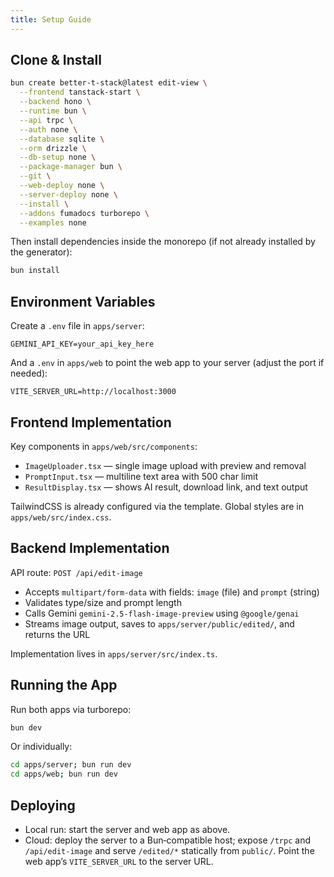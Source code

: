 ```yaml
---
title: Setup Guide
---
```


## Clone & Install

```bash
bun create better-t-stack@latest edit-view \
  --frontend tanstack-start \
  --backend hono \
  --runtime bun \
  --api trpc \
  --auth none \
  --database sqlite \
  --orm drizzle \
  --db-setup none \
  --package-manager bun \
  --git \
  --web-deploy none \
  --server-deploy none \
  --install \
  --addons fumadocs turborepo \
  --examples none
```

Then install dependencies inside the monorepo (if not already installed by the generator):

```bash
bun install
```

## Environment Variables

Create a `.env` file in `apps/server`:

```env
GEMINI_API_KEY=your_api_key_here
```

And a `.env` in `apps/web` to point the web app to your server (adjust the port if needed):

```env
VITE_SERVER_URL=http://localhost:3000
```

## Frontend Implementation

Key components in `apps/web/src/components`:

- `ImageUploader.tsx` — single image upload with preview and removal
- `PromptInput.tsx` — multiline text area with 500 char limit
- `ResultDisplay.tsx` — shows AI result, download link, and text output

TailwindCSS is already configured via the template. Global styles are in `apps/web/src/index.css`.

## Backend Implementation

API route: `POST /api/edit-image`

- Accepts `multipart/form-data` with fields: `image` (file) and `prompt` (string)
- Validates type/size and prompt length
- Calls Gemini `gemini-2.5-flash-image-preview` using `@google/genai`
- Streams image output, saves to `apps/server/public/edited/`, and returns the URL

Implementation lives in `apps/server/src/index.ts`.

## Running the App

Run both apps via turborepo:

```bash
bun dev
```

Or individually:

```bash
cd apps/server; bun run dev
cd apps/web; bun run dev
```

## Deploying

- Local run: start the server and web app as above.
- Cloud: deploy the server to a Bun‑compatible host; expose `/trpc` and `/api/edit-image` and serve `/edited/*` statically from `public/`. Point the web app’s `VITE_SERVER_URL` to the server URL.
